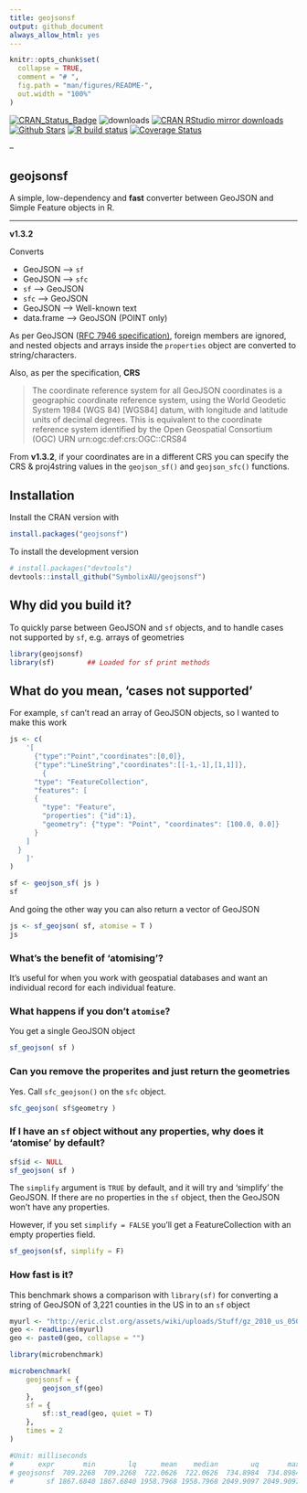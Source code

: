 ```yaml
---
title: geojsonsf
output: github_document
always_allow_html: yes
---
```


```r
knitr::opts_chunk$set(
  collapse = TRUE,
  comment = "# ",
  fig.path = "man/figures/README-",
  out.width = "100%"
)
```

[![CRAN_Status_Badge](http://www.r-pkg.org/badges/version/geojsonsf)](https://CRAN.R-project.org/package=geojsonsf)
![downloads](http://cranlogs.r-pkg.org/badges/grand-total/geojsonsf)
[![CRAN RStudio mirror downloads](http://cranlogs.r-pkg.org/badges/geojsonsf)](https://CRAN.R-project.org/package=geojsonsf)
[![Github Stars](https://img.shields.io/github/stars/SymbolixAU/geojsonsf.svg?style=social&label=Github)](https://github.com/SymbolixAU/geojsonsf)
[![R build status](https://github.com/symbolixau/geojsonsf/workflows/R-CMD-check/badge.svg)](https://github.com/symbolixau/geojsonsf/actions)
[![Coverage Status](https://codecov.io/github/SymbolixAU/geojsonsf/coverage.svg?branch=master)](https://codecov.io/github/SymbolixAU/geojsonsf?branch=master)

--

## geojsonsf

A simple, low-dependency and **fast** converter between GeoJSON and Simple Feature objects in R. 

---

**v1.3.2** 

Converts

- GeoJSON --> `sf`
- GeoJSON --> `sfc`
- `sf`    --> GeoJSON
- `sfc`   --> GeoJSON
- GeoJSON --> Well-known text
- data.frame --> GeoJSON (POINT only)

As per GeoJSON ([RFC 7946 specification)](https://tools.ietf.org/html/rfc7946#page-11), foreign members are ignored, and nested objects and arrays inside the `properties` object are converted to string/characters. 

Also, as per the specification, **CRS** 

> The coordinate reference system for all GeoJSON coordinates is a
geographic coordinate reference system, using the World Geodetic
System 1984 (WGS 84) [WGS84] datum, with longitude and latitude units
of decimal degrees. This is equivalent to the coordinate reference
system identified by the Open Geospatial Consortium (OGC) URN
urn:ogc:def:crs:OGC::CRS84

From **v1.3.2**, if your coordinates are in a different CRS you can specify the CRS & proj4string values in the `geojson_sf()` and `geojson_sfc()` functions. 

## Installation

Install the CRAN version with


```r
install.packages("geojsonsf")
```


To install the development version

```r
# install.packages("devtools")
devtools::install_github("SymbolixAU/geojsonsf")
```

## Why did you build it?

To quickly parse between GeoJSON and `sf` objects, and to handle cases not supported by `sf`, e.g. arrays of geometries

```r
library(geojsonsf)
library(sf)        ## Loaded for sf print methods
```


## What do you mean, 'cases not supported'

For example, `sf` can't read an array of GeoJSON objects, so I wanted to make this work

```r
js <- c(
	'[
	  {"type":"Point","coordinates":[0,0]},
	  {"type":"LineString","coordinates":[[-1,-1],[1,1]]},
		{
      "type": "FeatureCollection",
      "features": [
      {
        "type": "Feature",
        "properties": {"id":1},
        "geometry": {"type": "Point", "coordinates": [100.0, 0.0]}
      }
    ]
  }
	]'
)

sf <- geojson_sf( js )
sf
```


And going the other way you can also return a vector of GeoJSON

```r
js <- sf_geojson( sf, atomise = T )
js
```

### What's the benefit of 'atomising'?

It's useful for when you work with geospatial databases and want an individual record for each individual feature. 

### What happens if you don't `atomise`?

You get a single GeoJSON object

```r
sf_geojson( sf )
```


### Can you remove the properites and just return the geometries

Yes. Call `sfc_geojson()` on the `sfc` object.

```r
sfc_geojson( sf$geometry )
```

### If I have an `sf` object without any properties, why does it 'atomise' by default?

```r
sf$id <- NULL
sf_geojson( sf )
```

The `simplify` argument is `TRUE` by default, and it will try and 'simplify' the GeoJSON. If there are no properties in the `sf` object, then the GeoJSON won't have any properties.

However, if you set `simplify = FALSE` you'll get a FeatureCollection with an empty properties field.

```r
sf_geojson(sf, simplify = F)
```


### How fast is it?

This benchmark shows a comparison with `library(sf)` for converting a string of GeoJSON of 3,221 counties in the US in to an `sf` object

```r
myurl <- "http://eric.clst.org/assets/wiki/uploads/Stuff/gz_2010_us_050_00_500k.json"
geo <- readLines(myurl)
geo <- paste0(geo, collapse = "")

library(microbenchmark)

microbenchmark(
    geojsonsf = {
        geojson_sf(geo)
    },
    sf = {
        sf::st_read(geo, quiet = T)
    },
    times = 2
)

#Unit: milliseconds
#      expr       min        lq      mean    median        uq       max  neval
# geojsonsf  709.2268  709.2268  722.0626  722.0626  734.8984  734.8984      2
#        sf 1867.6840 1867.6840 1958.7968 1958.7968 2049.9097 2049.9097      2
```




